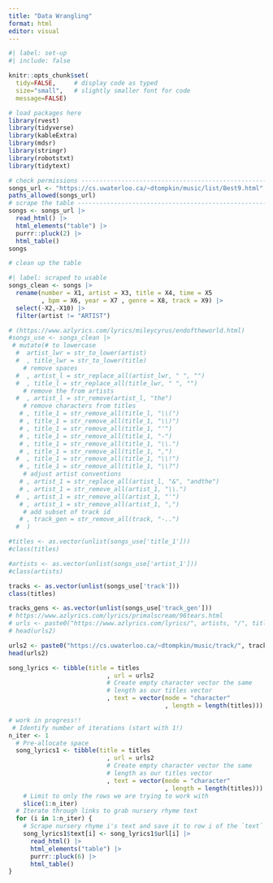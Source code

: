 ```yaml
---
title: "Data Wrangling"
format: html
editor: visual
---
```


```r
#| label: set-up
#| include: false

knitr::opts_chunk$set(
  tidy=FALSE,     # display code as typed
  size="small",   # slightly smaller font for code
  message=FALSE)   

# load packages here
library(rvest)
library(tidyverse)
library(kableExtra)
library(mdsr)
library(stringr)
library(robotstxt)
library(tidytext)
```

```r
# check permissions ----------------------------------------------------------
songs_url <- "https://cs.uwaterloo.ca/~dtompkin/music/list/Best9.html"
paths_allowed(songs_url)
# scrape the table -----------------------------------------------------------
songs <- songs_url |>
  read_html() |>
  html_elements("table") |>
  purrr::pluck(2) |>
  html_table()
songs

# clean up the table
```

```r
#| label: scraped to usable
songs_clean <- songs |> 
  rename(number = X1, artist = X3, title = X4, time = X5
         , bpm = X6, year = X7 , genre = X8, track = X9) |>
  select(-X2,-X10) |>
  filter(artist != "ARTIST")
```

```r
# (https://www.azlyrics.com/lyrics/mileycyrus/endoftheworld.html)
#songs_use <- songs_clean |>
 # mutate(# to lowercase
  #  artist_lwr = str_to_lower(artist)
  #  , title_lwr = str_to_lower(title)
    # remove spaces
  #  , artist_l = str_replace_all(artist_lwr, " ", "")
  #  , title_l = str_replace_all(title_lwr, " ", "")
    # remove the from artists
  #  , artist_l = str_remove(artist_l, "the")
    # remove characters from titles
   # , title_1 = str_remove_all(title_l, "\\(")
   # , title_1 = str_remove_all(title_1, "\\)")
   # , title_1 = str_remove_all(title_1, "'")
   # , title_1 = str_remove_all(title_1, "-")
   # , title_1 = str_remove_all(title_1, "\\.")
   # , title_1 = str_remove_all(title_1, ",")
  #  , title_1 = str_remove_all(title_1, "\\!")
   # , title_1 = str_remove_all(title_1, "\\?")
    # adjust artist conventions
   # , artist_1 = str_replace_all(artist_l, "&", "andthe")
   # , artist_1 = str_remove_all(artist_1, "\\.")
  #  , artist_1 = str_remove_all(artist_1, "'")
   # , artist_1 = str_remove_all(artist_1, ",")
    # add subset of track id
   # , track_gen = str_remove_all(track, "-..")
  #  )


```

```r

#titles <- as.vector(unlist(songs_use['title_1']))
#class(titles)

#artists <- as.vector(unlist(songs_use['artist_1']))
#class(artists)

tracks <- as.vector(unlist(songs_use['track']))
class(titles)

tracks_gens <- as.vector(unlist(songs_use['track_gen']))
# https://www.azlyrics.com/lyrics/primalscream/96tears.html
# urls <- paste0("https://www.azlyrics.com/lyrics/", artists, "/", titles, ".html")
# head(urls2)

urls2 <- paste0("https://cs.uwaterloo.ca/~dtompkin/music/track/", tracks_gens, "/", tracks, ".html")
head(urls2)
```

```r
song_lyrics <- tibble(title = titles
                           , url = urls2
                           # Create empty character vector the same
                           # length as our titles vector
                           , text = vector(mode = "character"
                                           , length = length(titles)))
```

```r
# work in progress!!
 # Identify number of iterations (start with 1!)
n_iter <- 1
  # Pre-allocate space
  song_lyrics1 <- tibble(title = titles
                           , url = urls2
                           # Create empty character vector the same
                           # length as our titles vector
                           , text = vector(mode = "character"
                                           , length = length(titles))) |>
    # Limit to only the rows we are trying to work with
    slice(1:n_iter)
  # Iterate through links to grab nursery rhyme text
  for (i in 1:n_iter) {
    # Scrape nursery rhyme i's text and save it to row i of the `text` variable
    song_lyrics1$text[i] <- song_lyrics1$url[i] |>
      read_html() |>
      html_elements("table") |>
      purrr::pluck(6) |>
      html_table()
}
```
